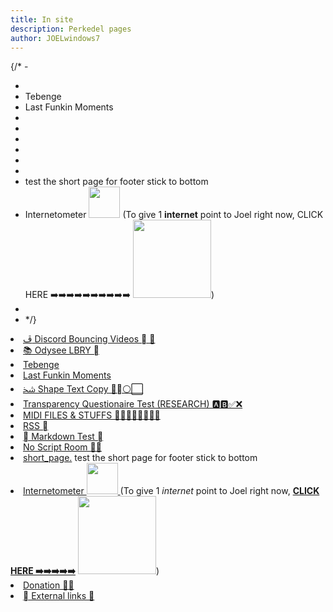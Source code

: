 ```yaml
---
title: In site 
description: Perkedel pages
author: JOELwindows7
---
```


{/* - <ButtonizedLink content="&#xfb6e; Discord Bouncing Videos &#xf03d; 🏀" href="discord_bouncing_videos"/>
- <ButtonizedLink content="📚 Odysee LBRY &#xf03d;" href="odysee"/>
- <ButtonizedLink href="tebenge">Tebenge <TebengeGuy/> <TebengeBullet/> <TebengeBullet/> <TebengeBullet/> <TebengeBullet/> <TebengeBullet/> </ButtonizedLink>
- <ButtonizedLink href="last_funkin_moments">Last Funkin Moments <LFMSymbol/></ButtonizedLink>
- <ButtonizedLink content="&#xfd2f; Shape Text Copy 🔷&#xf069;⚪⬜" href="shapeTextCopy"/>
- <ButtonizedLink content="Transparency Questionaire Test (RESEARCH) 🅰️🅱️✅❌" href="transparency_questionaire_test"/>
- <ButtonizedLink content="MIDI FILES & STUFFS 🎹🎹🎹🎹🎹🎹🎹🎹" href="midi"/>
- <ButtonizedLink content="RSS &#xf09e;" href="rss"/>
- <ButtonizedLink content="&#xe73e; Markdown Test &#xe609;" href="test_md"/>
- <ButtonizedLink content="No Script Room 🚫📜" href="/no_script"/>
- <ButtonizedLink content="short_page." href="short_page"/> test the short page for footer stick to bottom
- <ButtonizedLink href="internetometer">Internetometer <Image alt="" src="http://internetometer.com/imagesmall/42554.png" width="50px"/></ButtonizedLink> (To give 1 **internet** point to Joel right now, <ButtonizedLink target="_blank" rel="noopener noreferrer" href='http://internetometer.com/give/42554' >CLICK HERE ➡️➡️➡️➡️➡️➡️➡️➡️➡️➡️ <Image alt="" src='http://internetometer.com/image/42554.png' width="125px"/></ButtonizedLink>)
- <ButtonizedLink content="Donation 🤑💸" href="donate"/>
- <ButtonizedLink content="&#xf7a8; External links 🚪" href="external_links"/> */}

<ListButtonizedLink>
    <li><a href="discord_bouncing_videos">&#xfb6e; Discord Bouncing Videos &#xf03d; 🏀</a></li>
    <li><a href="odysee">📚 Odysee LBRY &#xf03d;</a></li>
    <li><a href="tebenge">Tebenge <TebengeGuy/> <TebengeBullet/> <TebengeBullet/> <TebengeBullet/> <TebengeBullet/> <TebengeBullet/></a></li>
    <li><a href="last_funkin_moments">Last Funkin Moments <LFMSymbol/></a></li>
    <li><a href="shapeTextCopy">&#xfd2f; Shape Text Copy 🔷&#xf069;⚪⬜</a></li>
    <li><a href="transparency_questionaire_test">Transparency Questionaire Test (RESEARCH) 🅰️🅱️✅❌</a></li>
    <li><a href="midi">MIDI FILES & STUFFS 🎹🎹🎹🎹🎹🎹🎹🎹</a></li>
    <li><a href="rss">RSS &#xf09e;</a></li>
    <li><a href="test_md">&#xe73e; Markdown Test &#xe609;</a></li>
    <li><a href="/no_script">No Script Room 🚫📜</a></li>
    <li><a href="short_page">short_page.</a> test the short page for footer stick to bottom</li>
    <li><a href="internetometer">Internetometer <Image src="http://internetometer.com/imagesmall/42554.png" width="50px"/>
        </a> (To give 1 <i>internet</i> point to Joel right now, <a target="_blank" rel="noopener noreferrer" href='http://internetometer.com/give/42554'><b>CLICK HERE ➡️➡️➡️➡️➡️</b></a>
        <a target="_blank" rel="noopener noreferrer" href='http://internetometer.com/give/42554'><Image src='http://internetometer.com/image/42554.png' width="125px"/></a>)
    </li>
    <li><a href="donate">Donation 🤑💸</a></li>
    <li><a href="external_links">&#xf7a8; External links 🚪</a></li>
</ListButtonizedLink>
